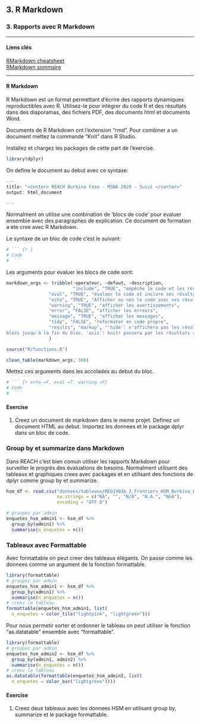 
## 3. R Markdown
### 3. Rapports avec R Markdown

***

#### Liens clés
[RMarkdown cheatsheet](https://rstudio.com/wp-content/uploads/2015/02/rmarkdown-cheatsheet.pdf) <br>
[RMarkdown sommaire](https://rstudio.com/wp-content/uploads/2015/03/rmarkdown-reference.pdf)

***

#### R Markdown


R Markdown est un format permettant d'écrire des rapports dynamiques reproductibles avec R. Utilisez-le pour intégrer du code R et des résultats dans des diaporamas, des fichiers PDF, des documents html et documents Word. 

Documents de R Markdown ont l'extension "rmd". Pour combiner a un document mettez la commande "Knit" dans R Studio. 

Installez et chargez les packages de cette part de l'exercise.
``` r
library(dplyr)


```


On define le document au debut avec ce syntaxe:
``` r
---
title: "<center> REACH Burkina Faso - MSNA 2020 - Suivi </center>"
output: html_document

---

```

Normalment on utilise une combination de 'blocs de code' pour evaluer ensemble avec des paragraphes de explication. Ce document de formation a ete cree avec R Markdown.

Le syntaxe de un bloc de code c'est le suivant:
``` r

# ``` {r }
# Code
#  ```

```


Les arguments pour evaluer les blocs de code sont:
``` r
markdown_args <- tribble(~operateur, ~defaut, ~description,
                         "include", "TRUE", "empêche le code et les résultats d'apparaître dans le fichier fini",
                "eval", "TRUE", "évaluer le code et inclure ses résultats",
                "echo", "TRUE", "Afficher ou non le code avec ses résultats",
                "warning", "TRUE", "afficher les avertissements",
                "error", "FALSE", "afficher les erreurs",
                "message", "TRUE", "afficher les messages",
                "tidy", "FALSE", "reformater en code propre",
                "results", "markup", "'hide': n'affichera pas les résultats du code dans le document final. 'hold': retardera l'affichage de toutes les sorties
blocs jusqu'à la fin du bloc. 'asis': knitr passera par les résultats sans les reformater"
                )

source("R/functions.R")

clean_table(markdown_args, 300)
```

Mettez ces arguments dans les accolades au debut du bloc.
``` r

# ``` {r echo =F, eval =T, warning =F}
# Code
#  ```

```

#### Exercise

1. Creez un document de markdown dans le meme projet. Definez un document HTML au debut. Importez les donnees et le package dplyr dans un bloc de code.


### Group by et summarize dans Markdown
Dans REACH c'est bien comun utiliser les rapports Markdown pour surveiller le progrès des évaluations de besoins. Normalment utilisent des tableaux et graphiques crees avec packages et en utilisant des fonctions de dplyr comme group by et summarize.


``` r

hsm_df <- read.csv("donnees/tableaux/REG1903b_3_Frontiers_HSM_Burkina_Faso_2021-03-16.csv", 
                   na.strings = c("NA", "", "N/A", "N.A.", "NnA"),
                   encoding = "UTF-8")

# groupez par admin
enquetes_hsm_admin1 <- hsm_df %>% 
  group_by(admin1) %>% 
  summarise(n_enquetes = n())

```

### Tableaux avec Formattable 

Avec formattable on peut creer des tableaux élégants. On passe comme les donnees comme un argument de la fonction formattable.

```r
library(formattable)
# groupez par admin
enquetes_hsm_admin1 <- hsm_df %>% 
  group_by(admin1) %>% 
  summarise(n_enquetes = n())
# creez le tableau
formattable(enquetes_hsm_admin1, list(
  n_enquetes = color_tile("lightpink", "lightgreen")))

```

Pour nous permetir sorter et ordonner le tableau on peut utiliser le fonction "as.datatable" ensemble avec "formattable".
```r
library(formattable)
# groupez par admin
enquetes_hsm_admin2 <- hsm_df %>% 
  group_by(admin1, admin2) %>% 
  summarise(n_enquetes = n())
# creez le tableau
as.datatable(formattable(enquetes_hsm_admin2, list(
  n_enquetes = color_bar("lightgreen"))))

```

#### Exercise

1. Creez deux tableaux avec les donnees HSM en utilisant group by, summarize et le package formattable. 
